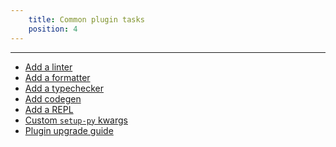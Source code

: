 ```yaml
---
    title: Common plugin tasks
    position: 4
---
```




---

* [Add a linter](./add-a-linter.mdx)
* [Add a formatter](./add-a-formatter.mdx) 
* [Add a typechecker](./add-a-typechecker.mdx)
* [Add codegen](./add-codegen.mdx) 
* [Add a REPL](./add-a-repl.mdx) 
* [Custom `setup-py` kwargs](./custom-`setup-py()`-kwargs.mdx)
* [Plugin upgrade guide](./plugin-upgrade-guide.mdx)